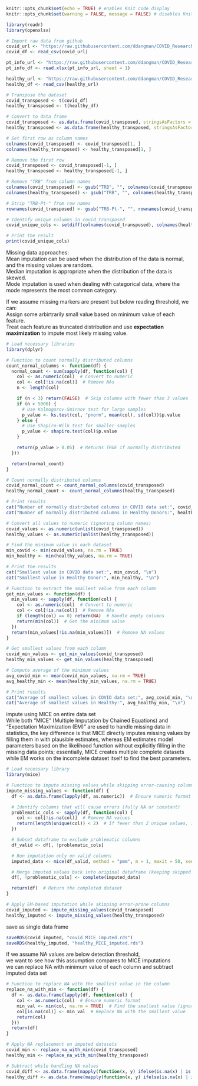 ```r
knitr::opts_chunk$set(echo = TRUE) # enables Knit code display
knitr::opts_chunk$set(warning = FALSE, message = FALSE) # disables Knit warning
```


```r
library(readr)
library(openxlsx)

# Import raw data from github
covid_url <- "https://raw.githubusercontent.com/ddangman/COVID_Research/refs/heads/main/data/dt.COVID_TCR.vjGene.p.csv"
covid_df <- read_csv(covid_url)

pt_info_url <- "https://raw.githubusercontent.com/ddangman/COVID_Research/refs/heads/main/data/dt.info_edited.xlsx"
pt_info_df <- read.xlsx(pt_info_url, sheet = 1)

healthy_url <- "https://raw.githubusercontent.com/ddangman/COVID_Research/refs/heads/main/data/dt.HD_TCR.vjGene.p.csv"
healthy_df <- read_csv(healthy_url)

# Transpose the dataset
covid_transposed <- t(covid_df)
healthy_transposed <- t(healthy_df)

# Convert to data frame
covid_transposed <- as.data.frame(covid_transposed, stringsAsFactors = FALSE)
healthy_transposed <- as.data.frame(healthy_transposed, stringsAsFactors = FALSE)

# Set first row as column names
colnames(covid_transposed) <- covid_transposed[1, ]
colnames(healthy_transposed) <- healthy_transposed[1, ]

# Remove the first row
covid_transposed <- covid_transposed[-1, ]
healthy_transposed <- healthy_transposed[-1, ]

# Remove "TRB" from column names
colnames(covid_transposed) <- gsub("TRB", "", colnames(covid_transposed))
colnames(healthy_transposed) <- gsub("TRB", "", colnames(healthy_transposed))

# Strip "TRB-Pt-" from row names
rownames(covid_transposed) <- gsub("TRB-Pt-", "", rownames(covid_transposed))

# Identify unique columns in covid_transposed
covid_unique_cols <- setdiff(colnames(covid_transposed), colnames(healthy_transposed))

# Print the result
print(covid_unique_cols)
```

Missing data approaches: \
Mean imputation can be used when the distribution of the data is normal, and the missing values are random. \
Median imputation is appropriate when the distribution of the data is skewed. \
Mode imputation is used when dealing with categorical data, where the mode represents the most common category. \

If we assume missing markers are present but below reading threshold, we can: \
Assign some arbirtrarily small value based on minimum value of each feature. \
Treat each feature as truncated distribution and use **expectation maximization** to impute most likely missing value.


```r
# Load necessary libraries
library(dplyr)

# Function to count normally distributed columns
count_normal_columns <- function(df) {
  normal_count <- sum(sapply(df, function(col) {
    col <- as.numeric(col)  # Convert to numeric
    col <- col[!is.na(col)]  # Remove NAs
    n <- length(col)

    if (n < 3) return(FALSE)  # Skip columns with fewer than 3 values
    if (n > 5000) {
      # Use Kolmogorov-Smirnov test for large samples
      p_value <- ks.test(col, "pnorm", mean(col), sd(col))$p.value
    } else {
      # Use Shapiro-Wilk test for smaller samples
      p_value <- shapiro.test(col)$p.value
    }

    return(p_value > 0.05)  # Returns TRUE if normally distributed
  }))

  return(normal_count)
}

# Count normally distributed columns
covid_normal_count <- count_normal_columns(covid_transposed)
healthy_normal_count <- count_normal_columns(healthy_transposed)

# Print results
cat("Number of normally distributed columns in COVID data set:", covid_normal_count, "\n")
cat("Number of normally distributed columns in Healthy Donors:", healthy_normal_count, "\n")

```

```r
# Convert all values to numeric (ignoring column names)
covid_values <- as.numeric(unlist(covid_transposed))
healthy_values <- as.numeric(unlist(healthy_transposed))

# Find the minimum value in each dataset
min_covid <- min(covid_values, na.rm = TRUE)
min_healthy <- min(healthy_values, na.rm = TRUE)

# Print the results
cat("Smallest value in COVID data set:", min_covid, "\n")
cat("Smallest value in Healthy Donor:", min_healthy, "\n")
```

```r
# Function to extract the smallest value from each column
get_min_values <- function(df) {
  min_values <- sapply(df, function(col) {
    col <- as.numeric(col)  # Convert to numeric
    col <- col[!is.na(col)]  # Remove NAs
    if (length(col) == 0) return(NA)  # Handle empty columns
    return(min(col))  # Get the minimum value
  })
  return(min_values[!is.na(min_values)])  # Remove NA values
}

# Get smallest values from each column
covid_min_values <- get_min_values(covid_transposed)
healthy_min_values <- get_min_values(healthy_transposed)

# Compute average of the minimum values
avg_covid_min <- mean(covid_min_values, na.rm = TRUE)
avg_healthy_min <- mean(healthy_min_values, na.rm = TRUE)

# Print results
cat("Average of smallest values in COVID data set:", avg_covid_min, "\n")
cat("Average of smallest values in Healthy:", avg_healthy_min, "\n")

```


impute using MICE on entire data set \
While both "MICE" (Multiple Imputation by Chained Equations) and "Expectation Maximization (EM)" are used to handle missing data in statistics, the key difference is that MICE directly imputes missing values by filling them in with plausible estimates, whereas EM estimates model parameters based on the likelihood function without explicitly filling in the missing data points; essentially, MICE creates multiple complete datasets while EM works on the incomplete dataset itself to find the best parameters. 
```r
# Load necessary library
library(mice)

# Function to impute missing values while skipping error-causing columns
impute_missing_values <- function(df) {
  df <- as.data.frame(lapply(df, as.numeric))  # Ensure numeric format

  # Identify columns that will cause errors (fully NA or constant)
  problematic_cols <- sapply(df, function(col) {
    col <- col[!is.na(col)]  # Remove NA values
    return(length(unique(col)) < 2)  # If fewer than 2 unique values, it's problematic
  })

  # Subset dataframe to exclude problematic columns
  df_valid <- df[, !problematic_cols]

  # Run imputation only on valid columns
  imputed_data <- mice(df_valid, method = "pmm", m = 1, maxit = 50, seed = 123)

  # Merge imputed values back into original dataframe (keeping skipped columns unchanged)
  df[, !problematic_cols] <- complete(imputed_data)

  return(df)  # Return the completed dataset
}

# Apply EM-based imputation while skipping error-prone columns
covid_imputed <- impute_missing_values(covid_transposed)
healthy_imputed <- impute_missing_values(healthy_transposed)
```


save as single data frame
```r
saveRDS(covid_imputed, "covid_MICE_imputed.rds")
saveRDS(healthy_imputed, "healthy_MICE_imputed.rds")
```


If we assume NA values are below detection threshold, \
we want to see how this assumption compares to MICE imputations \
we can replace NA with minimum value of each column and subtract imputed data set
```r
# Function to replace NA with the smallest value in the column
replace_na_with_min <- function(df) {
  df <- as.data.frame(lapply(df, function(col) {
    col <- as.numeric(col)  # Ensure numeric format
    min_val <- min(col, na.rm = TRUE)  # Find the smallest value (ignoring NA)
    col[is.na(col)] <- min_val  # Replace NA with the smallest value
    return(col)
  }))
  return(df)
}

# Apply NA replacement on imputed datasets
covid_min <- replace_na_with_min(covid_transposed)
healthy_min <- replace_na_with_min(healthy_transposed)

# Subtract while handling NA values
covid_diff <- as.data.frame(mapply(function(x, y) ifelse(is.na(x) | is.na(y), x, x - y), covid_min, covid_imputed))
healthy_diff <- as.data.frame(mapply(function(x, y) ifelse(is.na(x) | is.na(y), x, x - y), healthy_min, healthy_imputed))
```



